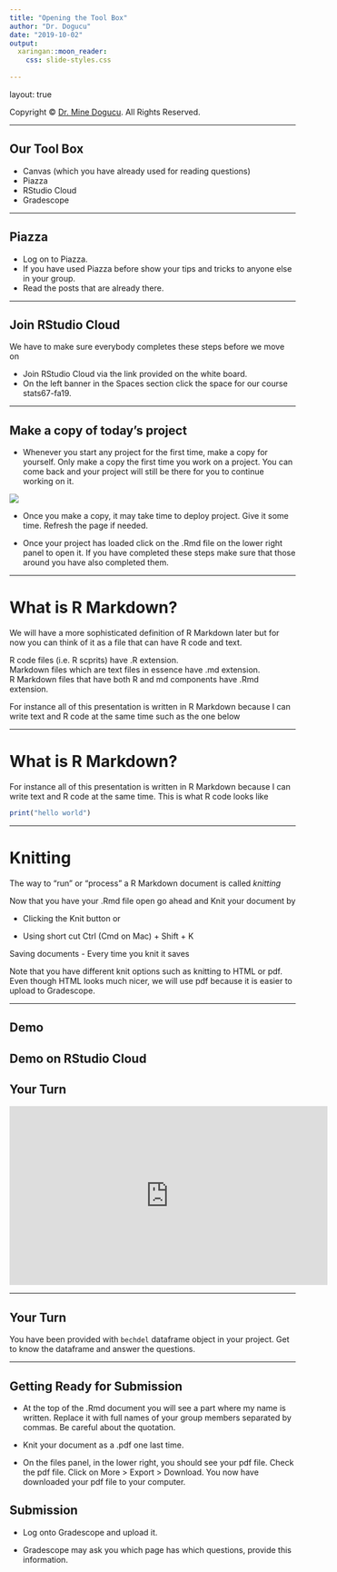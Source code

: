 ```yaml
---
title: "Opening the Tool Box"
author: "Dr. Dogucu"
date: "2019-10-02"
output: 
  xaringan::moon_reader:
    css: slide-styles.css
      
---
```


layout: true
  
<div class="my-header"></div>

<div class="my-footer"> 
 Copyright &copy; <a href="https://mdogucu.ics.uci.edu">Dr. Mine Dogucu</a>. All Rights Reserved.</div> 

---

## Our Tool Box 

- Canvas (which you have already used for reading questions)
- Piazza
- RStudio Cloud
- Gradescope

---

## Piazza

- Log on to Piazza. 
- If you have used Piazza before show your tips and tricks to anyone else in your group.
- Read the posts that are already there. 

---


## Join RStudio Cloud

We have to make sure everybody completes these steps before we move on

- Join RStudio Cloud via the link provided on the white board.
- On the left banner in the Spaces section click the space for our course stats67-fa19.

---

## Make a copy of today's project

- Whenever you start any project for the first time, make a copy for yourself. Only make a copy the first time you work on a project. You can come back and your project will still be there for you to continue working on it. 

<img src = "img/cloud-copy.png" class="center-image">  </img>

- Once you make a copy, it may take time to deploy project. Give it some time. Refresh the page if needed. 

- Once your project has loaded click on the .Rmd file on the lower right panel to open it. If you have completed these steps make sure that those around you have also completed them.


---


# What is R Markdown?

We will have a more sophisticated definition of R Markdown later but for now you can think of it as a file that can have R code and text. 

R code files (i.e. R scprits) have .R extension.  
Markdown files which are text files in essence have .md extension.   
R Markdown files that have both R and md components have .Rmd extension.  

For instance all of this presentation is written in R Markdown because I can write text and R code at the same time such as the one below

---


# What is R Markdown?

For instance all of this presentation is written in R Markdown because I can write text and R code at the same time. This is what R code looks like 

```r
print("hello world")
```

---

# Knitting

The way to "run" or "process" a R Markdown document is called _knitting_

Now that you have your .Rmd file open go ahead and Knit your document by 

- Clicking the Knit button or

- Using short cut Ctrl (Cmd on Mac) + Shift + K 

Saving documents - Every time you knit it saves

Note that you have different knit options such as knitting to HTML or pdf. Even though HTML looks much nicer, we will use pdf because it is easier to upload to Gradescope.

---

## Demo

Demo on RStudio Cloud
---

## Your Turn

<iframe width="560" height="315" align ="middle" src="https://www.youtube.com/embed/bLF6sAAMb4s?start=3" frameborder="0" allow="accelerometer; autoplay; encrypted-media; gyroscope; picture-in-picture" allowfullscreen></iframe>

---


## Your Turn

You have been provided with `bechdel` dataframe object in your project. Get to know the dataframe and answer the questions. 

---


## Getting Ready for Submission


- At the top of the .Rmd document you will see a part where my name is written. Replace it with full names of your group members separated by commas. Be careful about the quotation.

- Knit your document as a .pdf one last time. 

- On the files panel, in the lower right, you should see your pdf file. Check the pdf file. Click on More > Export > Download. You now have downloaded your pdf file to your computer.

## Submission

- Log onto Gradescope and upload it. 

- Gradescope may ask you which page has which questions, provide this information.
